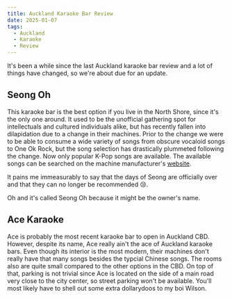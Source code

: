 ```yaml
---
title: Auckland Karaoke Bar Review
date: 2025-01-07
tags:
  - Auckland
  - Karaoke
  - Review
---
```


It's been a while since the last Auckland karaoke bar review and a lot of things have changed, so we're about due for an update.

## Seong Oh

This karaoke bar is the best option if you live in the North Shore, since it's the only one around. It used to be the unofficial gathering spot for intellectuals and cultured individuals alike, but has recently fallen into dilapidation due to a change in their machines. Prior to the change we were to be able to consume a wide variety of songs from obscure vocaloid songs to One Ok Rock, but the song selection has drastically plummeted following the change. Now only popular K-Pop songs are available. The available songs can be searched on the machine manufacturer's [website](https://www.tjmedia.com/tjsong/song_search.asp).

It pains me immeasurably to say that the days of Seong are officially over and that they can no longer be recommended 😢.

Oh and it's called Seong Oh because it might be the owner's name.

## Ace Karaoke

Ace is probably the most recent karaoke bar to open in Auckland CBD. However, despite its name, Ace really ain't the ace of Auckland karaoke bars. Even though its interior is the most modern, their machines don't really have that many songs besides the typcial Chinese songs. The rooms also are quite small compared to the other options in the CBD. On top of that, parking is not trivial since Ace is located on the side of a main road very close to the city center, so street parking won't be available. You'll most likely have to shell out some extra dollarydoos to my boi Wilson.
